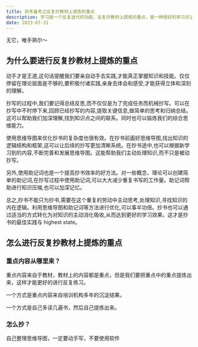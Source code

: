 ```yaml
---
title: 软考备考之反复抄教材上提炼的重点
description: 学习是一个反复迭代的功能，反复抄教材上提炼的重点，是一种很好的学习方法。学习、总结、提炼、反复练习，是学习的最佳方式。
date: 2023-07-31
---
```


<Callout type="danger ">

无它，唯手熟尔～

</Callout>

## 为什么要进行反复抄教材上提炼的重点

动手才是王道,这句话提醒我们要亲自动手去实践,才能真正掌握知识和技能。仅仅停留在理论层面是不够的,要积极付诸实践,亲身去体会和感受,才能获得立体和深刻的理解。

抄写的过程中,我们要记得总结反思,而不仅仅是为了完成任务而机械抄写。可以在抄写中不时停下来,回顾已经抄写的内容,提取关键信息,做简单的思考和归纳总结。这可以帮助我们加深理解,找到知识点之间的联系。同时也可以锻炼我们的综合思维能力。

使用思维导图来优化抄书的复杂度也很有效。在抄书前画好思维导图,找出知识的逻辑结构和框架,这可以让后续的抄写更加清晰系统。在抄书途中,也可以根据新学习到的内容,不断完善和发展思维导图。这能帮助我们主动处理知识,而不只是被动抄写。

另外,使用助记词也是一个提高抄书效率的好方法。对一些概念、理论可以创建简单的助记词,在抄写过程中使用助记词,可以大大减少重复书写的工作量。助记词帮助进行知识压缩,也可以加深记忆。

总之,抄书不能只为抄书,需要在这个重复的劳动中主动思考,处理知识,寻找知识的内在逻辑。利用思维导图和助记词等方法进行优化,可以事半功倍。抄书也可以通过适当的方式转化为对知识的主动消化吸收,从而达到更好的学习效果。这才是抄书的最佳实践与 highest state。

## 怎么进行反复抄教材上提炼的重点

### 重点内容从哪里来？

重点内容来自于教材，教材上的内容都是重点，但是我们要把重点中的重点提炼出来，这样才能更好的进行反复练习。

一个方式是重点内容来自培训机构多年的沉淀结果。

一个方式是自己多读几遍书，然后自己提炼出来。

### 怎么抄？

自己整理思维导图，一定要动手写，不要使用软件
